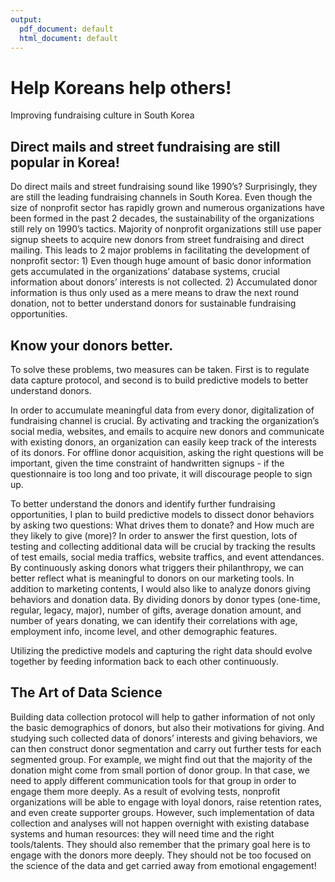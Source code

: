 ```yaml
---
output:
  pdf_document: default
  html_document: default
---
```

# Help Koreans help others!

Improving fundraising culture in South Korea


## Direct mails and street fundraising are still popular in Korea!

Do direct mails and street fundraising sound like 1990's? Surprisingly, they are still the leading fundraising channels in South Korea. Even though the size of nonprofit sector has rapidly grown and numerous organizations have been formed in the past 2 decades, the sustainability of the organizations still rely on 1990's tactics. Majority of nonprofit organizations still use paper signup sheets to acquire new donors from street fundraising and direct mailing. This leads to 2 major problems in facilitating the development of nonprofit sector: 1) Even though huge amount of basic donor information gets accumulated in the organizations' database systems, crucial information about donors' interests is not collected. 2) Accumulated donor information is thus only used as a mere means to draw the next round donation, not to better understand donors for sustainable fundraising opportunities.


## Know your donors better.

To solve these problems, two measures can be taken. First is to regulate data capture protocol, and second is to build predictive models to better understand donors.

In order to accumulate meaningful data from every donor, digitalization of fundraising channel is crucial. By activating and tracking the organization's social media, websites, and emails to acquire new donors and communicate with existing donors, an organization can easily keep track of the interests of its donors. For offline donor acquisition, asking the right questions will be important, given the time constraint of handwritten signups - if the questionnaire is too long and too private, it will discourage people to sign up.

To better understand the donors and identify further fundraising opportunities, I plan to build predictive models to dissect donor behaviors by asking two questions: What drives them to donate? and How much are they likely to give (more)?
In order to answer the first question, lots of testing and collecting additional data will be crucial by tracking the results of test emails, social media traffics, website traffics, and event attendances. By continuously asking donors what triggers their philanthropy, we can better reflect what is meaningful to donors on our marketing tools.
In addition to marketing contents, I would also like to analyze donors giving behaviors and donation data. By dividing donors by donor types (one-time, regular, legacy, major), number of gifts, average donation amount, and number of years donating, we can identify their correlations with age, employment info, income level, and other demographic features.

Utilizing the predictive models and capturing the right data should evolve together by feeding information back to each other continuously.


## The Art of Data Science

Building data collection protocol will help to gather information of not only the basic demographics of donors, but also their motivations for giving. And studying such collected data of donors' interests and giving behaviors, we can then construct donor segmentation and carry out further tests for each segmented group. For example, we might find out that the majority of the donation might come from small portion of donor group. In that case, we need to apply different communication tools for that group in order to engage them more deeply.
As a result of evolving tests, nonprofit organizations will be able to engage with loyal donors, raise retention rates, and even create supporter groups.
However, such implementation of data collection and analyses will not happen overnight with existing database systems and human resources: they will need time and the right tools/talents. They should also remember that the primary goal here is to engage with the donors more deeply. They should not be too focused on the science of the data and get carried away from emotional engagement!